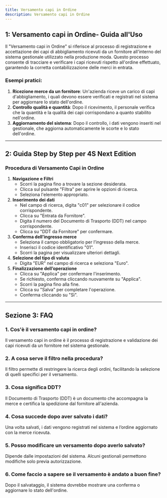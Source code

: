 ```yaml
---
title: Versamento capi in Ordine
description: Versamento capi in Ordine
---
```


## 1: Versamento capi in Ordine- Guida all'Uso

Il "Versamento capi in Ordine" si riferisce al processo di registrazione e accettazione dei capi di abbigliamento ricevuti da un fornitore all'interno del sistema gestionale utilizzato nella produzione moda. Questo processo consente di tracciare e verificare i capi ricevuti rispetto all'ordine effettuato, garantendo la corretta contabilizzazione delle merci in entrata.

### Esempi pratici:

1. **Ricezione merce da un fornitore**: Un'azienda riceve un carico di capi d'abbigliamento, i quali devono essere verificati e registrati nel sistema per aggiornare lo stato dell'ordine.
2. **Controllo qualità e quantità**: Dopo il ricevimento, il personale verifica che la quantità e la qualità dei capi corrispondano a quanto stabilito nell'ordine.
3. **Aggiornamento del sistema**: Dopo il controllo, i dati vengono inseriti nel gestionale, che aggiorna automaticamente le scorte e lo stato dell'ordine.

***

## 2: Guida Step by Step per 4S Next Edition

### Procedura di Versamento Capi in Ordine

1. **Navigazione e Filtri**
   * Scorri la pagina fino a trovare la sezione desiderata.
   * Clicca sul pulsante "Filtra" per aprire le opzioni di ricerca.
   * Seleziona l'elemento appropriato.
2. **Inserimento dei dati**
   * Nel campo di ricerca, digita "c01" per selezionare il codice corrispondente.
   * Clicca su "Entrata da Fornitore".
   * Digita il numero del Documento di Trasporto (DDT) nel campo corrispondente.
   * Clicca su "DDT da Fornitore" per confermare.
3. **Conferma dell’ingresso merce**
   * Seleziona il campo obbligatorio per l’ingresso della merce.
   * Inserisci il codice identificativo "01".
   * Scorri la pagina per visualizzare ulteriori dettagli.
4. **Selezione del tipo di valuta**
   * Digita "EUR" nel campo di ricerca e seleziona "Euro".
5. **Finalizzazione dell’operazione**
   * Clicca su "Applica" per confermare l'inserimento.
   * Se richiesto, conferma cliccando nuovamente su "Applica".
   * Scorri la pagina fino alla fine.
   * Clicca su "Salva" per completare l'operazione.
   * Conferma cliccando su "Sì".

***

## Sezione 3: FAQ

### 1. **Cos'è il versamento capi in ordine?**

Il versamento capi in ordine è il processo di registrazione e validazione dei capi ricevuti da un fornitore nel sistema gestionale.

### 2. **A cosa serve il filtro nella procedura?**

Il filtro permette di restringere la ricerca degli ordini, facilitando la selezione di quelli specifici per il versamento.

### 3. **Cosa significa DDT?**

Il Documento di Trasporto (DDT) è un documento che accompagna la merce e certifica la spedizione dal fornitore all'azienda.

### 4. **Cosa succede dopo aver salvato i dati?**

Una volta salvati, i dati vengono registrati nel sistema e l’ordine aggiornato con la merce ricevuta.

### 5. **Posso modificare un versamento dopo averlo salvato?**

Dipende dalle impostazioni del sistema. Alcuni gestionali permettono modifiche solo previa autorizzazione.

### 6. **Come faccio a sapere se il versamento è andato a buon fine?**

Dopo il salvataggio, il sistema dovrebbe mostrare una conferma o aggiornare lo stato dell'ordine.